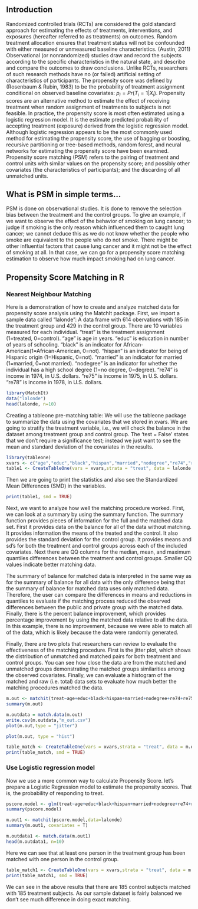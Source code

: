 ## Introduction

Randomized controlled trials (RCTs) are considered the gold standard approach for estimating the effects of treatments, interventions, and exposures (hereafter referred to as treatments) on outcomes. Random treatment allocation ensures that treatment status will not be confounded with either measured or unmeasured baseline characteristics. (Austin, 2011)
Observational (or nonrandomized) studies draw and record the subjects according to the specific characteristics in the natural state, and describe and compare the outcomes to draw conclusions. Unlike RCTs, researchers of such research methods have no (or failed) artificial setting of characteristics of participants.
The propensity score was defined by (Rosenbaum & Rubin, 1983) to be the probability of treatment assignment conditional on observed baseline covariates: $p_i=Pr(T_i=1|X_i)$. Propensity scores are an alternative method to estimate the effect of receiving treatment when random assignment of treatments to subjects is not feasible. In practice, the propensity score is most often estimated using a logistic regression model. It is the estimate predicted probability of accepting treatment (exposure) derived from the logistic regression model.  Although logistic regression appears to be the most commonly used method for estimating the propensity score, the use of bagging or boosting, recursive partitioning or tree-based methods, random forest, and neural networks for estimating the propensity score have been examined. 
Propensity score matching (PSM) refers to the pairing of treatment and control units with similar values on the propensity score; and possibly other covariates (the characteristics of participants); and the discarding of all unmatched units.

## What is PSM in simple terms...

PSM is done on observational studies. It is done to remove the selection bias between the treatment and the control groups.
To give an example, if we want to observe the effect of the behavior of smoking on lung cancer; to judge if smoking is the only reason which influenced them to caught lung cancer; we cannot deduce this as we do not know whether the people who smoke are equivalent to the people who do not smoke. There might be other influential factors that cause lung cancer and it might not be the effect of smoking at all. In that case, we can go for a propensity score matching estimation to observe how much impact smoking had on lung cancer.

## Propensity Score Matching in R

### Nearest Neighbour Matching
Here is a demonstration of how to create and analyze matched data for propensity score analysis using the MatchIt package. 
First, we import a sample data called "lalonde":
A data frame with 614 obervations with 185 in the treatment group and 429 in the control group. There are 10 variables measured for each individual. "treat" is the treatment assignment (1=treated, 0=control). "age" is age in years. "educ" is education in number of years of schooling. "black" is an indicator for African-American(1=African-American, 0=not). "hispan" is an indicator for being of Hispanic origin (1=Hispanic, 0=not). "married" is an indicator for married (1=married, 0=not married). "nodegree" is an indicator for whether the individual has a high school degree (1=no degree, 0=degree). "re74" is income in 1974, in U.S. dollars. "re75" is income in 1975, in U.S. dollars. "re78" is income in 1978, in U.S. dollars.


```{r}
library(MatchIt)
data("lalonde")
head(lalonde, n=10)
```


Creating a tableone pre-matching table:
We will use the tableone package to summarize the data using the covariates that we stored in xvars. We are going to stratify the treatment variable, i.e., we will check the balance in the dataset among treatment group and control group. The 'test = False' states that we don't require a significance test; instead we just want to see the mean and standard deviation of the covariates in the results.

```{r}
library(tableone)
xvars <- c("age","educ","black","hispan","married","nodegree","re74","re75","re78")
table1 <- CreateTableOne(vars = xvars,strata = "treat", data = lalonde, test = FALSE)
```

Then we are going to print the statistics and also see the Standardized Mean Differences (SMD) in the variables.

```{r}
print(table1, smd = TRUE)
```

Next, we want to analyze how well the matching procedure worked. First, we can look at a summary by using the summary function. The summary function provides pieces of information for the full and the matched data set. First it provides data on the balance for all of the data without matching. It provides information the means of the treated and the control. It also provides the standard deviation for the control group. It provides means and sd's for both the treatment and control groups across each of the included covariates. Next there are QQ columns for the median, mean, and maximum quantiles differences between the treatment and control groups. Smaller QQ values indicate better matching data.

The summary of balance for matched data is interpreted in the same way as for the summary of balance for all data with the only difference being that the summary of balance for matched data uses only matched data. Therefore, the user can compare the differences in means and reductions in quantiles to evaluate if the matching process reduced the observed differences between the public and private group with the matched data. Finally, there is the percent balance improvement, which provides percentage improvement by using the matched data relative to all the data. In this example, there is no improvement, because we were able to match all of the data, which is likely because the data were randomly generated.

Finally, there are two plots that researchers can review to evaluate the effectiveness of the matching procedure. First is the jitter plot, which shows the distribution of unmatched and matched pairs for both treatment and control groups. You can see how close the data are from the matched and unmatched groups demonstrating the matched groups similarities among the observed covariates. Finally, we can evaluate a histogram of the matched and raw (i.e. total) data sets to evaluate how much better the matching procedures matched the data.

```{r}
m.out <- matchit(treat~age+educ+black+hispan+married+nodegree+re74+re75+re78, data = lalonde, method = "nearest", ratio = 1)
summary(m.out)
```

```{r}
m.outdata = match.data(m.out)
write.csv(m.outdata,"m_out.csv")
plot(m.out,type = "jitter")
```
```{r}
plot(m.out, type = "hist")
```

```{r}
table_match <- CreateTableOne(vars = xvars,strata = "treat", data = m.outdata, test = FALSE)
print(table_match, smd = TRUE)
```


### Use Logistic regression model

Now we use a more common way to calculate Propensity Score. let's prepare a Logistic Regression model to estimate the propensity scores. That is, the probability of responding to treat.

```{r}
pscore.model <- glm(treat~age+educ+black+hispan+married+nodegree+re74+re75+re78, family = binomial('logit'), data = lalonde)
summary(pscore.model)
```



```{r}
m.out1 <- matchit(pscore.model,data=lalonde)
summary(m.out1, covariates = T)
```

```{r}
m.outdata1 <- match.data(m.out1)
head(m.outdata1, n=10)
```

Here we can see that at least one person in the treatment group has been matched with one person in the control group.

```{r}
table_match1 <- CreateTableOne(vars = xvars,strata = "treat", data = m.outdata1, test = FALSE)
print(table_match1, smd = TRUE)
```

We can see in the above results that there are 185 control subjects matched with 185 treatment subjects. As our sample dataset is fairly balanced we don't see much difference in doing exact matching.



